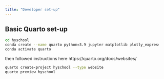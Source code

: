 ```yaml
---
title: "Developer set-up"
---
```


## Basic Quarto set-up


```bash
cd hyschool
conda create --name quarto python=3.9 jupyter matplotlib plotly_express
conda activate quarto
```

then followed instructions here
https://quarto.org/docs/websites/

```bash
quarto create-project hyschool --type website
quarto preview hyschool
```


